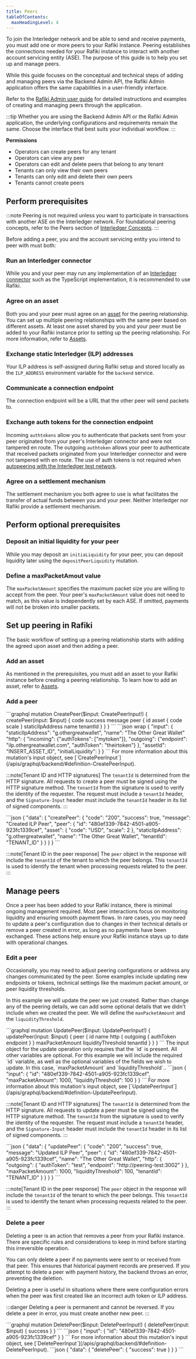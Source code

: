 ```yaml
---
title: Peers
tableOfContents:
  maxHeadingLevel: 4
---
```



To join the Interledger network and be able to send and receive payments, you must add one or more peers to your Rafiki instance. Peering establishes the connections needed for your Rafiki instance to interact with another account servicing entity (ASE). The purpose of this guide is to help you set up and manage peers.

While this guide focuses on the conceptual and technical steps of adding and managing peers via the Backend Admin API, the Rafiki Admin application offers the same capabilities in a user-friendly interface.

Refer to the [Rafiki Admin user guide](/admin/admin-user-guide#peers) for detailed instructions and examples of creating and managing peers through the application.

:::tip
Whether you are using the Backend Admin API or the Rafiki Admin application, the underlying configurations and requirements remain the same. Choose the interface that best suits your individual workflow.
:::

**Permissions**

- Operators can create peers for any tenant
- Operators can view any peer
- Operators can edit and delete peers that belong to any tenant
- Tenants can only view their own peers
- Tenants can only edit and delete their own peers
- Tenants cannot create peers

## Perform prerequisites

:::note
Peering is not required unless you want to participate in transactions with another ASE on the Interledger network. For foundational peering concepts, refer to the Peers section of [Interledger Concepts](/overview/concepts/interledger/#peers).
:::

Before adding a peer, you and the account servicing entity you intend to peer with must both:

### Run an Interledger connector

While you and your peer may run any implementation of an [Interledger connector](/integration/deployment/services/backend-service#interledger-connector) such as the <LinkOut href="https://github.com/interledger/interledgerjs">TypeScript implementation</LinkOut>, it is recommended to use Rafiki.

### Agree on an asset

Both you and your peer must agree on an [asset](/overview/concepts/accounting#assets) for the peering relationship. You can set up multiple peering relationships with the same peer based on different assets. At least one asset shared by you and your peer must be added to your Rafiki instance prior to setting up the peering relationship. For more information, refer to [Assets](/integration/requirements/assets/).

### Exchange static Interledger (ILP) addresses

Your <LinkOut href="https://interledger.org/developers/rfcs/ilp-addresses/">ILP address</LinkOut> is self-assigned during Rafiki setup and stored locally as the `ILP_ADDRESS` environment variable for the `backend` service.

### Communicate a connection endpoint

The connection endpoint will be a URL that the other peer will send packets to.

### Exchange auth tokens for the connection endpoint

Incoming `authtokens` allow you to authenticate that packets sent from your peer originated from your peer's Interledger connector and were not tampered en route. The outgoing `authtoken` allows your peer to authenticate that received packets originated from your Interledger connector and were not tampered with en route. The use of auth tokens is not required when [autopeering with the Interledger test network](/integration/playground/autopeering).

### Agree on a settlement mechanism

The settlement mechanism you both agree to use is what facilitates the transfer of actual funds between you and your peer. Neither Interledger nor Rafiki provide a settlement mechanism.

## Perform optional prerequisites

### Deposit an initial liquidity for your peer

While you may deposit an `initiaLiquidity` for your peer, you can deposit liquidity later using the `depositPeerLiquidity` mutation.

### Define a maxPacketAmout value

The `maxPacketAmount` specifies the maximum packet size you are willing to accept from the peer. Your peer's `maxPacketAmount` value does not need to match, as this value is independently set by each ASE. If omitted, payments will not be broken into smaller packets.

## Set up peering in Rafiki

The basic workflow of setting up a peering relationship starts with adding the agreed upon asset and then adding a peer.

### Add an asset

As mentioned in the prerequisites, you must add an asset to your Rafiki instance before creating a peering relationship. To learn how to add an asset, refer to [Assets](/integration/requirements/assets/).

### Add a peer

<Tabs>
  <TabItem label="Operation">
    ```graphql
    mutation CreatePeer($input: CreatePeerInput!) {
      createPeer(input: $input) {
        code
        success
        message
        peer {
          id
          asset {
            code
            scale
          }
          staticIlpAddress
          name
          tenantId
        }
      }
    }
    ```
  </TabItem>
  <TabItem label="Variables">
    ```json wrap
    {
      "input": {
      "staticIlpAddress": "g.othergreatwallet",
      "name": "The Other Great Wallet"
      "http": {
          "incoming": {"authTokens": ["mytoken"]},
          "outgoing": {"endpoint": "ilp.othergreatwallet.com", "authToken": "theirtoken"}
        },
      "assetId": "INSERT_ASSET_ID",
      "initialLiquidity": <optionally, an initial amount of liquidity to provision. Liquidity can also be deposited via the `DepositPeerLiquidity` mutation>
      }
    }
    ```
    For more information about this mutation's input object, see [`CreatePeerInput`](/apis/graphql/backend/#definition-CreatePeerInput).

:::note[Tenant ID and HTTP signatures]
The `tenantId` is determined from the HTTP signature. All requests to create a peer must be signed using the HTTP signature method. The `tenantId` from the signature is used to verify the identity of the requester. The request must include a `tenantId` header, and the `Signature-Input` header must include the `tenantId` header in its list of signed components.
:::

  </TabItem>
  <TabItem label="Response">
    ```json
    {
      "data": {
        "createPeer": {
          "code": "200",
          "success": true,
          "message": "Created ILP Peer",
          "peer": {
            "id": "480ef339-7842-4501-a905-923fc1339cef",
            "asset": {
              "code": "USD",
              "scale": 2
            },
            "staticIlpAddress": "g.othergreatwallet",
            "name": "The Other Great Wallet",
            "tenantId": "TENANT_ID"
          }
        }
      }
    }
    ```

:::note[Tenant ID in the peer response]
The `peer` object in the response will include the `tenantId` of the tenant to which the peer belongs. This `tenantId` is used to identify the tenant when processing requests related to the peer.
:::

  </TabItem>
</Tabs>

## Manage peers

Once a peer has been added to your Rafiki instance, there is minimal ongoing management required. Most peer interactions focus on monitoring liquidity and ensuring smooth payment flows. In rare cases, you may need to update a peer's configuration due to changes in their technical details or remove a peer created in error, as long as no payments have been exchanged. These actions help ensure your Rafiki instance stays up to date with operational changes.

### Edit a peer

Occasionally, you may need to adjust peering configurations or address any changes communicated by the peer. Some examples include updating new endpoints or tokens, technical settings like the maximum packet amount, or peer liquidity thresholds.

In this example we will update the peer we just created. Rather than change any of the peering details, we can add some optional details that we didn't include when we created the peer. We will define the `maxPacketAmount` and the `liquidityThreshold`.

<Tabs>
  <TabItem label="Operation">
    ```graphql
    mutation UpdatePeer($input: UpdatePeerInput!) {
      updatePeer(input: $input) {
        peer {
          id
          name
          http {
            outgoing {
              authToken
              endpoint
            }
          }
          maxPacketAmount
          liquidityThreshold
          tenantId
        }
      }
    }
    ```
  </TabItem>
  <TabItem label="Variables">
  The input object for the update operation only requires that the `id` is present. All other variables are optional. For this example we will include the required `id` variable, as well as the optional variables of the fields we wish to update. In this case, `maxPacketAmount` and `liquidityThreshold`.. 
    ```json
    {
      "input": {
        "id": "480ef339-7842-4501-a905-923fc1339cef",
        "maxPacketAmount": 1000,
        "liquidityThreshold": 100
      }
    }
    ```
    For more information about this mutation's input object, see [`UpdatePeerInput`](/apis/graphql/backend/#definition-UpdatePeerInput).

:::note[Tenant ID and HTTP signatures]
The `tenantId` is determined from the HTTP signature. All requests to update a peer must be signed using the HTTP signature method. The `tenantId` from the signature is used to verify the identity of the requester. The request must include a `tenantId` header, and the `Signature-Input` header must include the `tenantId` header in its list of signed components.
:::

  </TabItem>
  <TabItem label="Response">
    ```json
    {
      "data": {
        "updatePeer": {
          "code": "200",
          "success": true,
          "message": "Updated ILP Peer",
          "peer": {
            "id": "480ef339-7842-4501-a905-923fc1339cef",
            "name": "The Other Great Wallet",
            "http": {
              "outgoing": {
                "authToken": "test",
                "endpoint": "http://peering-test:3002"
              }
            },
            "maxPacketAmount": 1000,
            "liquidityThreshold": 100,
            "tenantId": "TENANT_ID"
          }
        }
      }
    }
    ```

:::note[Tenant ID in the peer response]
The `peer` object in the response will include the `tenantId` of the tenant to which the peer belongs. This `tenantId` is used to identify the tenant when processing requests related to the peer.
:::

  </TabItem>
</Tabs>

### Delete a peer

Deleting a peer is an action that removes a peer from your Rafiki instance. There are specific rules and considerations to keep in mind before starting this irreversible operation.

You can only delete a peer if no payments were sent to or received from that peer. This ensures that historical payment records are preserved. If you attempt to delete a peer with payment history, the backend throws an error, preventing the deletion.

Deleting a peer is useful in situations where there were configuration errors when the peer was first created like an incorrect auth token or ILP address.

:::danger
Deleting a peer is permanent and cannot be reversed. If you delete a peer in error, you must create another new peer.
:::

<Tabs>
  <TabItem label="Operation">
    ```graphql
    mutation DeletePeer($input: DeletePeerInput!) {
      deletePeer(input: $input) {
        success
      }
    }
    ```
  </TabItem>
  <TabItem label="Variables">
    ```json
    {
      "input": {
        "id": "480ef339-7842-4501-a905-923fc1339cef"
      }
    }
    ```
    For more information about this mutation's input object, see [`DeletePeerInput`](/apis/graphql/backend/#definition-DeletePeerInput).
  </TabItem>
  <TabItem label="Response">
    ```json
    {
      "data": {
        "deletePeer": {
          "success": true
        }
      }
    }
    ```
  </TabItem>
</Tabs>

